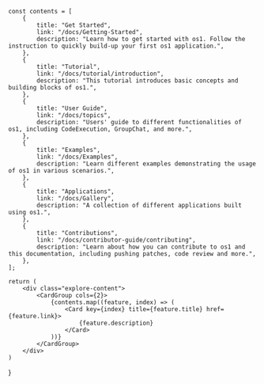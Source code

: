 
    const contents = [
        {
            title: "Get Started",
            link: "/docs/Getting-Started",
            description: "Learn how to get started with os1. Follow the instruction to quickly build-up your first os1 application.",
        },
        {
            title: "Tutorial",
            link: "/docs/tutorial/introduction",
            description: "This tutorial introduces basic concepts and building blocks of os1.",
        },
        {
            title: "User Guide",
            link: "/docs/topics",
            description: "Users' guide to different functionalities of os1, including CodeExecution, GroupChat, and more.",
        },
        {
            title: "Examples",
            link: "/docs/Examples",
            description: "Learn different examples demonstrating the usage of os1 in various scenarios.",
        },
        {
            title: "Applications",
            link: "/docs/Gallery",
            description: "A collection of different applications built using os1.",
        },
        {
            title: "Contributions",
            link: "/docs/contributor-guide/contributing",
            description: "Learn about how you can contribute to os1 and this documentation, including pushing patches, code review and more.",
        },
    ];

    return (
        <div class="explore-content">
            <CardGroup cols={2}>
                {contents.map((feature, index) => (
                    <Card key={index} title={feature.title} href={feature.link}>
                        {feature.description}
                    </Card>
                ))}
            </CardGroup>
        </div>
    )

}
